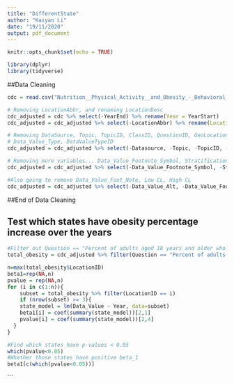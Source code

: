```yaml
---
title: "DifferentState"
author: "Kaiyan Li"
date: "19/11/2020"
output: pdf_document
---
```


```r
knitr::opts_chunk$set(echo = TRUE)
```

```r
library(dplyr)
library(tidyverse)
```

##Data Cleaning
```r
cdc = read.csv("Nutrition__Physical_Activity__and_Obesity_-_Behavioral_Risk_Factor_Surveillance_System.csv")

# Removing LocationAbbr, and renaming LocationDesc
cdc_adjusted = cdc %>% select(-YearEnd) %>% rename(Year = YearStart)
cdc_adjusted = cdc_adjusted %>% select(-LocationAbbr) %>% rename(Location = LocationDesc)

# Removing DataSource, Topic, TopicID, ClassID, QuestionID, GeoLocation, Data_Value_Unit, 
# Data_Value_Type, DataValueTypeID
cdc_adjusted = cdc_adjusted %>% select(-Datasource, -Topic, -TopicID, -ClassID, -QuestionID, -GeoLocation, -Data_Value_Unit, -Data_Value_Type, - DataValueTypeID)

# Removing more variables... Data_Value_Footnote_Symbol, StratificationCategoryId1, StratificationID1
cdc_adjusted = cdc_adjusted %>% select(-Data_Value_Footnote_Symbol, -StratificationCategoryId1, -StratificationID1)

#Also going to remove Data_Value_Foot_Note, Low CL, High CL
cdc_adjusted = cdc_adjusted %>% select(-Data_Value_Alt, -Data_Value_Footnote, -Low_Confidence_Limit, -High_Confidence_Limit  )

```
##End of Data Cleaning

####################################################################################

## Test which states have obesity percentage increase over the years
```r
#Filter out Question == "Percent of adults aged 18 years and older who have obesity" & Total == 'Total'
total_obesity = cdc_adjusted %>% filter(Question == "Percent of adults aged 18 years and older who have obesity" & Total == 'Total')

n=max(total_obesity$LocationID)
beta1=rep(NA,n)
pvalue = rep(NA,n)
for (i in c(1:n)){
    subset = total_obesity %>% filter(LocationID == i)
    if (nrow(subset) >= 3){
    state_model = lm(Data_Value ~ Year, data=subset)
    beta1[i] = coef(summary(state_model))[2,1]
    pvalue[i] = coef(summary(state_model))[2,4]
  }
}

#Find which states have p-values < 0.05 
which(pvalue<0.05)
#Whether those states have positive beta_1
beta1[c(which(pvalue<0.05))]
```


```

